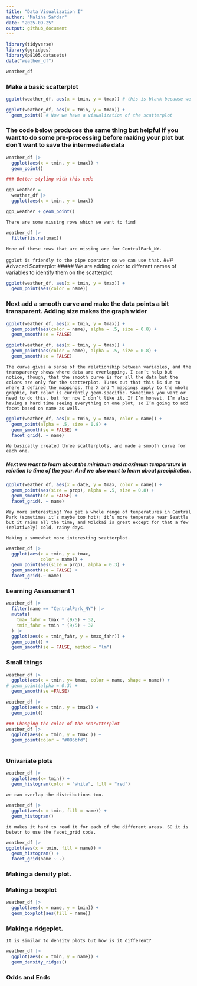 ```yaml
---
title: "Data Visualization I"
author: "Maliha Safdar"
date: "2025-09-25"
output: github_document
---
```



```r
library(tidyverse)
library(ggridges)
library(p8105.datasets)
data("weather_df")
```

```r
weather_df
```

### Make a basic scatterplot

```r
ggplot(weather_df, aes(x = tmin, y = tmax)) # this is blank because we did not specify ggplot what to show so we have to add geom into this code

ggplot(weather_df, aes(x = tmin, y = tmax)) + 
  geom_point() # Now we have a visualization of the scatterplot
```

### The code below produces the same thing but helpful if you want to do some pre-processing before making your plot but don’t want to save the intermediate data

```r
weather_df |>
  ggplot(aes(x = tmin, y = tmax)) + 
  geom_point()

### Better styling with this code

ggp_weather = 
  weather_df |>
  ggplot(aes(x = tmin, y = tmax)) 

ggp_weather + geom_point()
```
`There are some missing rows which we want to find`

```r
weather_df |>
  filter(is.na(tmax))
```
`None of these rows that are missing are for CentralPark_NY.`

`ggplot is friendly to the pipe operator so we can use that.`
### Advaced Scatterplot
##### We are adding color to different names of variables to identify them on the scatterplot
```r
ggplot(weather_df, aes(x = tmin, y = tmax)) + 
  geom_point(aes(color = name))
```
### Next add a smooth curve and make the data points a bit transparent. Adding size makes the graph wider

```r
ggplot(weather_df, aes(x = tmin, y = tmax)) + 
  geom_point(aes(color = name), alpha = .5, size = 0.8) +
  geom_smooth(se = FALSE)

ggplot(weather_df, aes(x = tmin, y = tmax)) + 
  geom_point(aes(color = name), alpha = .5, size = 0.8) +
  geom_smooth(se = FALSE)
```
`The curve gives a sense of the relationship between variables, and the transparency shows where data are overlapping. I can’t help but notice, though, that the smooth curve is for all the data but the colors are only for the scatterplot. Turns out that this is due to where I defined the mappings. The X and Y mappings apply to the whole graphic, but color is currently geom-specific. Sometimes you want or need to do this, but for now I don’t like it. If I’m honest, I’m also having a hard time seeing everything on one plot, so I’m going to add facet based on name as well.`

```r
ggplot(weather_df, aes(x = tmin, y = tmax, color = name)) + 
  geom_point(alpha = .5, size = 0.8) +
  geom_smooth(se = FALSE) + 
  facet_grid(. ~ name)
```
`We basically created three scatterplots, and made a smooth curve for each one.`


##### Next we want to learn about the minimum and maximum temperature in relation to time of the year. And we also want to learn about precipitation. 

```r
ggplot(weather_df, aes(x = date, y = tmax, color = name)) + 
  geom_point(aes(size = prcp), alpha = .5, size = 0.8) +
  geom_smooth(se = FALSE) + 
  facet_grid(. ~ name)
```
`Way more interesting! You get a whole range of temperatures in Central Park (sometimes it’s maybe too hot); it’s more temperate near Seattle but it rains all the time; and Molokai is great except for that a few (relatively) cold, rainy days.`

`Making a somewhat more interesting scatterplot.`

```r
weather_df |>
  ggplot(aes(x = tmin, y = tmax,
             color = name)) + 
  geom_point(aes(size = prcp), alpha = 0.3) + 
  geom_smooth(se = FALSE) + 
  facet_grid(.~ name)
```


### Learning Assessment 1


```r
weather_df |>
  filter(name == "CentralPark_NY") |>
  mutate(
    tmax_fahr = tmax * (9/5) + 32,
    tmin_fahr = tmin * (9/5) + 32
  ) |>
  ggplot(aes(x = tmin_fahr, y = tmax_fahr)) + 
  geom_point() +
  geom_smooth(se = FALSE, method = "lm")

```


### Small things

```r
weather_df |>
  ggplot(aes(x = tmin, y= tmax, color = name, shape = name)) + 
# geom_point(alpha = 0.3) + 
  geom_smooth(se =FALSE)

weather_df |> 
  ggplot(aes(x = tmin, y = tmax)) + 
  geom_point()

### Changing the color of the scar=tterplot
weather_df |>
  ggplot(aes(x = tmin, y = tmax )) + 
  geom_point(color = "#086bfd")
  
```
### Univariate plots

```r
weather_df |>
  ggplot(aes(x= tmin)) +
  geom_histogram(color = "white", fill = "red")
```

`we can overlap the distributions too.`

```r
weather_df |>
  ggplot(aes(x = tmin, fill = name)) + 
  geom_histogram()
```
`it makes it hard to read it for each of the different areas. SO it is betetr to use the facet_grid code.`

```r
weather_df |>
ggplot(aes(x = tmin, fill = name)) + 
  geom_histogram() +
  facet_grid(name ~ .)

```

### Making a density plot.


### Making a boxplot

```r
weather_df |>
  ggplot(aes(x = name, y = tmin)) + 
  geom_boxplot(aes(fill = name))
```

### Making a ridgeplot. 

`It is similar to density plots but how is it different?`

```r
weather_df |>
  ggplot(aes(x = tmin, y = name)) + 
  geom_density_ridges()
```

### Odds and Ends

